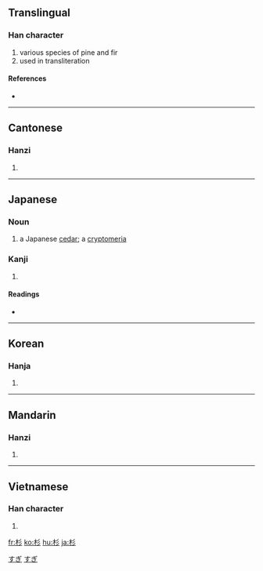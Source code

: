 ==Translingual==

===Han character===
{{Han char|rn=75|rad=木|as=03|sn=7|four=4292<sub>2</sub>|canj=木竹竹竹 (DHHH)|ids=⿰[[木]][[彡]]}}

# various species of pine and fir
# used in transliteration

====References====
* {{Han ref|kx=0511.040|dkj=14452|dj=0895.030|hdz=21161.020|uh=6749|ud=26441|bh=A7FC|bd=43004}}

----

==Cantonese==

===Hanzi===
{{yue-hanzi|jyut=|y=chaam3, saam1}}

# {{defn|Cantonese|sort=木03}}

----

==Japanese==

===Noun===
{{ja-noun|k|hira=すぎ|rom=sugi|hidx=すぎ}}

# a Japanese [[cedar]]; a [[cryptomeria]]

===Kanji===
{{ja-kanji|grade=c|rs=木03}}

# {{defn|Japanese}}

====Readings====
* {{ja-readings|on=[[さん]] (san)|kun=[[すぎ]] (sugi)}}

[[Category:1000 Japanese basic words|すぎ]]
[[Category:ja:Trees|すぎ]]

----

==Korean==

===Hanja===
{{ko-hanja|hangeul=삼|eumhun=|rv=sam|mr=sam|y=sam}}

# {{defn|Korean|sort=木03}}

----

==Mandarin==

===Hanzi===
{{cmn-hanzi|pin=[[shā]] ([[sha1]]), [[shān]] ([[shan1]])|wg=sha<sup>1</sup>, shan<sup>1</sup>}}

# {{defn|Mandarin|sort=木03}}

----

==Vietnamese==

===Han character===
{{vi-hantu|[[sam]]|rs=木03}}

# {{defn|Vietnamese|sort=木03}}

[[fr:杉]]
[[ko:杉]]
[[hu:杉]]
[[ja:杉]]